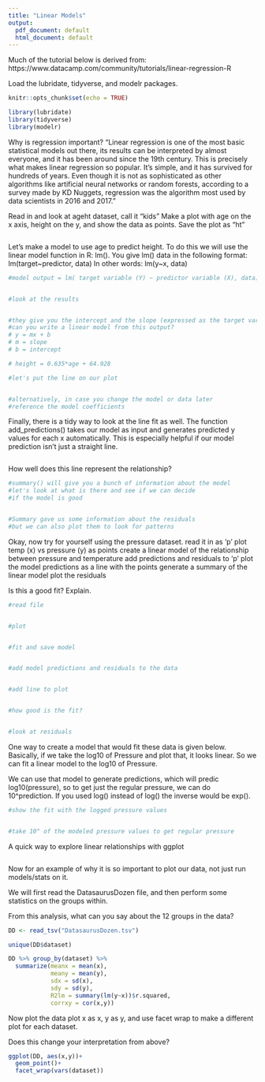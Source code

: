 ```yaml
---
title: "Linear Models"
output:
  pdf_document: default
  html_document: default
---
```


Much of the tutorial below is derived from: 
https://www.datacamp.com/community/tutorials/linear-regression-R

Load the lubridate, tidyverse, and modelr packages.
```r
knitr::opts_chunk$set(echo = TRUE)

library(lubridate)
library(tidyverse)
library(modelr)
```

Why is regression important?
"Linear regression is one of the most basic statistical models out there, its results can be interpreted by almost everyone, and it has been around since the 19th century. This is precisely what makes linear regression so popular. It’s simple, and it has survived for hundreds of years. Even though it is not as sophisticated as other algorithms like artificial neural networks or random forests, according to a survey made by KD Nuggets, regression was the algorithm most used by data scientists in 2016 and 2017."

Read in and look at ageht dataset, call it "kids"
Make a plot with age on the x axis, height on the y, and show the data as points.
Save the plot as "ht"

```r

```

Let's make a model to use age to predict height. To do this we will use the linear model function in R: lm().
You give lm() data in the following format: 
lm(target~predictor, data)
In other words: lm(y~x, data)

```r
#model output = lm( target variable (Y) ~ predictor variable (X), data)


#look at the results


#they give you the intercept and the slope (expressed as the target variable)
#can you write a linear model from this output?
# y = mx + b
# m = slope
# b = intercept

# height = 0.635*age + 64.928

#let's put the line on our plot


#alternatively, in case you change the model or data later
#reference the model coefficients 


```

Finally, there is a tidy way to look at the line fit as well.
The function add_predictions() takes our model as input and generates predicted y values for each x automatically. This is especially helpful if our model prediction isn't just a straight line.

```r

```

How well does this line represent the relationship?

```r
#summary() will give you a bunch of information about the model
#let's look at what is there and see if we can decide
#if the model is good


#Summary gave us some information about the residuals
#but we can also plot them to look for patterns

```

Okay, now try for yourself using the pressure dataset.
read it in as 'p'
plot temp (x) vs pressure (y) as points
create a linear model of the relationship between pressure and temperature
add predictions and residuals to 'p'
plot the model predictions as a line with the points
generate a summary of the linear model
plot the residuals

Is this a good fit? Explain.

```r
#read file


#plot


#fit and save model


#add model predictions and residuals to the data


#add line to plot


#how good is the fit?


#look at residuals 


```
One way to create a model that would fit these data is given below. Basically, if we take the log10 of Pressure and plot that, it looks linear. So we can fit a linear model to the log10 of Pressure. 

We can use that model to generate predictions, which will predic log10(pressure), so to get just the regular pressure, we can do 10^prediction. If you used log() instead of log() the inverse would be exp(). 

```r


#show the fit with the logged pressure values


#take 10^ of the modeled pressure values to get regular pressure


```

A quick way to explore linear relationships with ggplot

```r

```

Now for an example of why it is so important to plot our data, not just run models/stats on it.

We will first read the DatasaurusDozen file, and then perform some statistics on the groups within.

From this analysis, what can you say about the 12 groups in the data?

```r
DD <- read_tsv("DatasaurusDozen.tsv")

unique(DD$dataset)

DD %>% group_by(dataset) %>%
  summarize(meanx = mean(x),
            meany = mean(y),
            sdx = sd(x),
            sdy = sd(y),
            R2lm = summary(lm(y~x))$r.squared,
            corrxy = cor(x,y))
```
Now plot the data plot x as x, y as y, and use facet wrap to make a different plot for each dataset.

Does this change your interpretation from above? 

```r
ggplot(DD, aes(x,y))+
  geom_point()+
  facet_wrap(vars(dataset))
```

 